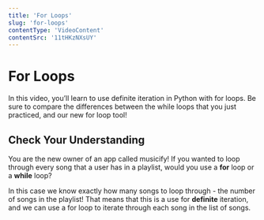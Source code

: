 ```yaml
---
title: 'For Loops'
slug: 'for-loops'
contentType: 'VideoContent'
contentSrc: '11tHKzNXsUY'
---
```


# For Loops

In this video, you’ll learn to use definite iteration in Python with for loops. Be sure to compare the differences between the while loops that you just practiced, and our new for loop tool!

## Check Your Understanding

<FlashCard>
<Prompt>

You are the new owner of an app called musicify! If you wanted to loop through every song that a user has in a playlist, would you use a **for** loop or a **while** loop?

</Prompt>
<Answer>

In this case we know exactly how many songs to loop through - the number of songs in the playlist!  That means that this is a use for **definite** iteration, and we can use a for loop to iterate through each song in the list of songs.

</Answer>
</FlashCard>